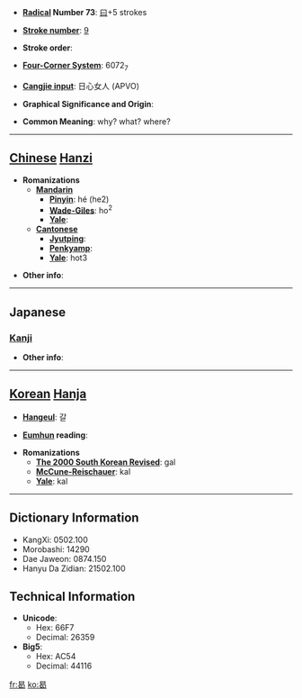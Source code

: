 * '''[[Wiktionary:Chinese radical index| Radical]] Number 73''': [[Wiktionary:Chinese radical index 曰|曰]]+5 strokes

* '''[[Wiktionary:Chinese total strokes index|Stroke number]]''': [[Wiktionary:Chinese total strokes index 9|9]]

* '''Stroke order''': 

* '''[[Wiktionary:Chinese four corner index|Four-Corner System]]''': 6072<sub>7</sub>

* '''[[Wiktionary:Chinese Cangjie index|Cangjie input]]''': 日心女人 (APVO)

* '''Graphical Significance and Origin''': 

* '''Common Meaning''': why? what? where?

----

== [[Chinese]] [[Hanzi]] ==

* '''Romanizations'''
** '''[[Mandarin]]'''
*** '''[[Pinyin]]''': hé (he2)
*** '''[[Wade-Giles]]''': ho<sup>2</sup>
*** '''[[Yale]]''': 
** '''[[Cantonese]]'''
*** '''[[Jyutping]]''':
*** '''[[Penkyamp]]''': 
*** '''[[Yale]]''': hot3

* '''Other info''': 

----

==Japanese==
===[[Kanji]]===
{{kanji|on readings=[[かつ]] (katsu)
|kun readings=[[なに]] (nani), [[なんぞ]] (nanzo), [[いずくんそ]] (izukunso)
}}

* '''Other info''':  

----

== [[Korean]] [[Hanja]] ==

* '''[[Hangeul]]''': 갈

* '''[[Eumhun]] reading''': 

* '''Romanizations'''
** '''[[The 2000 South Korean Revised Romanization|The 2000 South Korean Revised]]''': gal
** '''[[McCune-Reischauer]]''': kal
** '''[[Yale]]''': kal

----

== Dictionary Information ==

* KangXi: 0502.100
* Morobashi: 14290
* Dae Jaweon: 0874.150
* Hanyu Da Zidian: 21502.100

== Technical Information ==

* '''Unicode''':
** Hex: 66F7
** Decimal: 26359
* '''Big5''':
** Hex: AC54
** Decimal: 44116

[[fr:曷]]
[[ko:曷]]